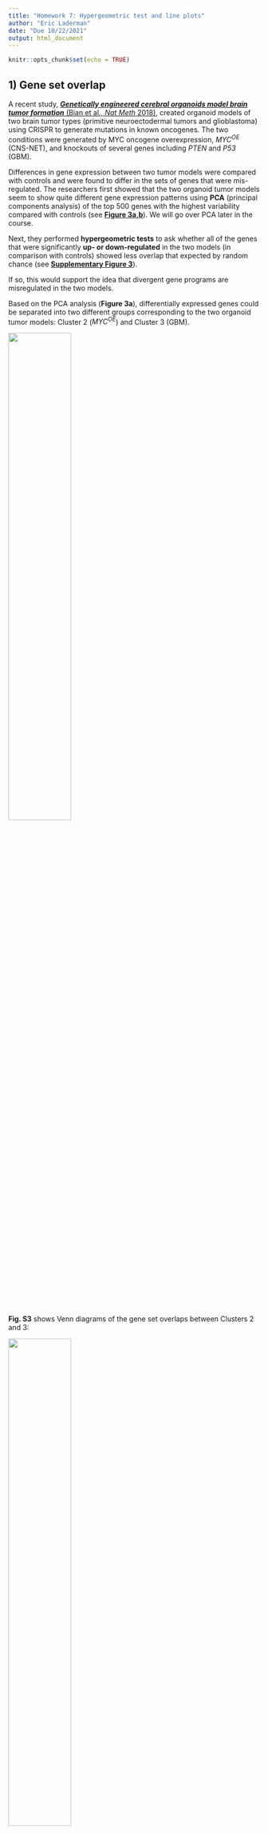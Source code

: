 ```yaml
---
title: "Homework 7: Hypergeometric test and line plots"
author: "Eric Laderman"
date: "Due 10/22/2021"
output: html_document
---
```


```r
knitr::opts_chunk$set(echo = TRUE)
```


## 1) Gene set overlap

A recent study, [***Genetically engineered cerebral organoids model brain tumor formation*** (Bian et al., *Nat Meth* 2018)](https://www.nature.com/articles/s41592-018-0070-7),
created organoid models of two brain tumor types (primitive neuroectodermal
tumors and glioblastoma) using CRISPR to generate mutations in known oncogenes. 
The two conditions were generated by MYC oncogene overexpression, *MYC^OE^* (CNS-NET), and knockouts of several genes including *PTEN* and *P53* (GBM).

Differences in gene expression between two tumor models were compared with controls
and were found to differ in the sets of genes that were mis-regulated. 
The researchers first showed that the two organoid tumor models seem to show quite different
gene expression patterns using **PCA** (principal components analysis) of the top 500
genes with the highest variability compared with controls (see [**Figure 3a,b**](https://www.nature.com/articles/s41592-018-0070-7/figures/3)). 
We will go over PCA later in the course.

Next, they performed **hypergeometric tests** to ask whether all of the genes that 
were significantly **up- or down-regulated** in the two models (in comparison with 
controls) showed less overlap that expected by random chance (see [**Supplementary Figure 3**](https://www.nature.com/articles/s41592-018-0070-7/figures/9)).

If so, this would support the idea that divergent gene programs are misregulated 
in the two models.

Based on the PCA analysis (**Figure 3a**), differentially expressed genes could be separated into two different groups corresponding to the two organoid tumor models: Cluster 2 (*MYC^OE^*) and Cluster 3 (GBM).

![](HW7_data/Bian_Fig3a.png){width=50%}

**Fig. S3** shows Venn diagrams of the gene set overlaps between Clusters 2 and 3:

![](HW7_data/Bian_FigS3a.png){width=50%}

Your question is whether the differentially expressed genes in these two clusters overlap by **less** than expected by chance. Here we will focus on just the **up-regulated genes**. How will you set up the problem?


### a) Expected gene set overlap based on independence

In total, 4034 genes were up-regulated in at least one of the organoid tumor models (vs. controls). The rest of the numbers you will need are shown in the Venn diagrams in Fig. S3. A framework for organizing the data has been set up below to help get you started.

```r
## Up-regulated genes ======================================================== #
## 4034 genes up-regulated in either experiment (vs control)

ol.obs = 92 # overlap
A = 2155       # total size of Cluster 2 (Set A = bigger set)
B = 203    # total size of Cluster 3 (Set B = smaller set)
N = 4034 - A - B - ol.obs    # total genes up-regulated in both experiments

# What is the expected overlap based on the null hypothesis of independence?
ol.exp = ((A + ol.obs) / 4034) * ((B + ol.obs) / 4034) * 4034
ol.exp
```


### b) Hypergeometric test

Find a p-value for the observed overlap with a hypergeometric test using `dhyper` and `pyhper`. Remember, you are looking for less overlap than expected between the two sets (is this the lower tail or the upper tail?).

First, look up the documentation on these functions.
```r

?phyper
?dhyper
```

Here are some additional tips to help you figure out how to parameterize the functions:

+ $x$: this is the observed overlap
+ $m$: pick one gene set, call this Set A
+ $n$: this is the total number of genes NOT in Set A (out of all the up-regulated genes)
+ $k$: the other set (Set B)
  +  Note that the maximum possible size of the overlap would be the total size of the smaller gene set (which cluster is that here?)
  + It does not really matter which set you choose to use for $m$ or $k$; the p-value will be the same either way.

```r
## p-value using hypergeometric test ========================================= #

# using CDF function
phyper(92, A, 4034-A, B)
# using PDF function

sum(dhyper(1:92, A, 4034 - A, B))

```


### c) Fisher's Exact Test

The hypergeometric test is equivalent to a one-tailed Fisher's test (but it is 
actually more efficient in R). Use a Fisher's test to make the same comparison as above. Here are some helpful hints:

+ You want to perform a one-sided test for more extreme values than the ones observed, given all possible combinations of values "conditioned on fixed margins" (which tail are you looking for here?).
+ Make a contingency table: orientation is arbitrary, but by convention put the categories "of interest" first.
  + Put the overlap in the top left cell (*a*, a.k.a. $x_{11}$).
  + Put the remainder of the A and B sets (minus the overlap) in the right (*b*, $x_{12}$) and bottom left (*c*, $x_{21}$) cells.
  + Put the remainder of the up-regulated genes in (*d*, $x_{22}$).

```r
## with Fisher's exact test ================================================== #
fisher.test(rbind(c(92, 203), c(2155, N)))
```

### d) How do the p-values compare?

```r
# Both are significant but the fisher p value is much lower
```


## 2) Line plots: Mean, SD, SEM

Please read the short article *Error bars (Nat Meth 2013)* provided with this assignment.

### a) What is the difference between the standard error (SEM) of the mean and standard deviation?  
```r
# The standard error of the mean is the standard deviation of the sampling distribution of the mean whereas the standard deviation can be for only a single sample
```

### b) What are some common misconceptions about interpreting error bars?
```r
# One common misinterpretation of SEM error bars is that if they do not overlap then the two samples are statistically significantly different. Another common misinterpretaiton of SD error bars is that they reflect uncertainty in the measurements you made and thus can be used to compare samples, rather than the variation within samples. 
```

## 3) Cancer metabolism

In the paper [***Metabolic competition in the tumor microenvironment is a driver of cancer progression*** (Chang et al., *Cell* 2015)](https://www.ncbi.nlm.nih.gov/pmc/articles/PMC4864363/), the authors use mouse models to demonstrate that in cancers, T cells are metabolically restricted by tumor glucose consumption, ultimately allowing tumor progression. The authors use line graphs in **Figure 4B**:

![](HW7_data/Chang_Fig4B.png){width=60%}

### a) What question were the researchers trying to answer in this Figure?
```r
# This figure is trying to discover whether any of the antibodies they test can lead to regression of P type tumors. 
```

### b) How many replicates were performed, and what do the error bars represent?
```r
# For each experiment two replicates were performed and the error bars represent the SEM of at least three experiments.
```

### c) Do you think this an appropriate way to represent the data? Why or why not, and how would you try to represent them?
```r
# I think this is an okay way to represent the data, but I would have preferred to see error bars corresponding to the standar deviation rather than the standard error or 95% CI. What is important to make their point is not the precise value of the mean of the red line, but rather the difference between the red line and the other lines. 95% CI and standard deviation can both highlight this more directly than the standard error.
```
    

## 4) Spindle dynamics in evolution

The paper [***Stoichiometric interactions explain spindle dynamics and scaling across 100 million years of nematode evolution*** (Farhadifar et al., *eLife* 2020)](https://elifesciences.org/articles/55877) explores spindle dynamics in *C. elegans* using a combination of imaging methods and QTL mapping of intercross lines. Below is reproduced Figure 3 from this article:

![](HW7_data/Farhadifar_Fig3.jpg){width=80%}

### a) What question were the researchers trying to answer in this figure?
```r
# The researchs were trying to answer the question of if the QTLs that they identify for spindle length truly affect spindle length in dividng worm embryos. 
```

### b) Panels C and D

About how many data points are there for each line? What do the error bars represent? Would you change anything about the way the data are represented?
```r
# I could not tell how many data points were in the figure. The error bars represent the SEM. I would use the standard deviation for the error bars to highlight the variation in the measurements rather than the approximation of the mean. This also makes the interpretation of the error bars more natural given the data points showing the spread right next to it 
```

### c) Panels E and F

What is being plotted? What do the shaded areas represent, and why do you think the researchers chose to display the variation in their measurements in this way? Would you have done anything differently?
```r
# The lines are meant to show the mean spindle length in dividing embryos over time of mitosis in control and specific gene RNAi lines. The shaded areas represent the stanrdard deviation of the mean. 
```


## 5) Line plots with SD or SEM

How would you plot similar graphs in R showing SD or SEM? The dataset "HW7_data.csv" contains eight replicate measurements across 20 timepoints (0-190 seconds) for a control and a treatment condition. The data are the raw (non-normalized) values used to generate the plots in Figure 6A from 
[Cipriani et al., eLife 2021](https://elifesciences.org/articles/60833).

### a) Calculate the mean, SD, SEM

Load the dataset and use the `dplyr` package to reformat it as follows:

+ Group the data by treatment and time (hint: use `group_by()`).
+ Add 3 new columns to the data frame containing group summaries for the mean, SEM, and SD (hint: use `summarise()`).
+ Add 4 new columns containing the upper and lower limits for the SEM and the SD.
  
```r
library(dplyr)
hw7.data = read.csv('/Users/eladerman/NYU/Classes/Biostatistics/Week07/XDASI-2021-HW7/HW7_data/HW7_data.csv')
hw7.data_grouped = hw7.data %>% group_by(TREATMENT, time)
hw7.data_final = hw7.data_grouped %>% summarise(MeanValues = mean(Values), SEMValues = sd(Values) / sqrt(mean(Values)), SDValues = sd(Values)) %>% mutate(SEMLower = MeanValues - SEMValues, SEMHigher = MeanValues + SEMValues, SDLower = MeanValues - SDValues, SDHigher = MeanValues + SDValues)

```
    

### b) Line plot with discrete error bars showing SD

Use `ggplot2` to create a line graph to plot the mean, with discrete error bars representing the standard deviation.

+ Map the data to time (x-axis) and mean (y-axis), and use color to indicate the treatment.
+ Use a line for the geom layer.
+ Add the error bars using `geom_errorbar()` (look this up to see how to add the upper and lower boundaries). Don't forget to map the color to the treatment.
+ Add axis labels for the time (in seconds) and the values (as "Relative fluorescence").

```r
library(ggplot2)

ggplot(data = hw7.data_final, mapping = aes(x = time, y=MeanValues, col = TREATMENT)) +
  geom_line() +
  geom_errorbar(mapping = aes(ymin = SDLower, ymax = SDHigher)) +
  ylab('Relative Fluorescence') +
  xlab('Time (seconds)')

```


### c) Line plot with shaded regions showing SEM

Use `ggplot2` to create a line graph to plot the mean, with a shaded area representing the standard error of the mean. This plot will use almost the exact same code as the last graph, except you will use `geom_ribbon()` to display the upper and lower bounds of the SEM.
      
```r

ggplot(data = hw7.data_final, mapping = aes(x = time, y=MeanValues, col = TREATMENT)) +
  geom_line() +
  geom_errorbar(mapping = aes(ymin = SEMLower, ymax = SEMHigher)) +
  ylab('Relative Fluorescence') +
  xlab('Time (seconds)')

```


### d) Which representation do you think is most effective for these data? What would you choose to do?
```r
# I think the representation with SEM is more effective because the error bars for SD are large enough that it is very challenging to view the data with the SD bars. The SEM bars may be a little misleading as to the significance level but I think that the aesthetic advantages outweigh these issues.
```

